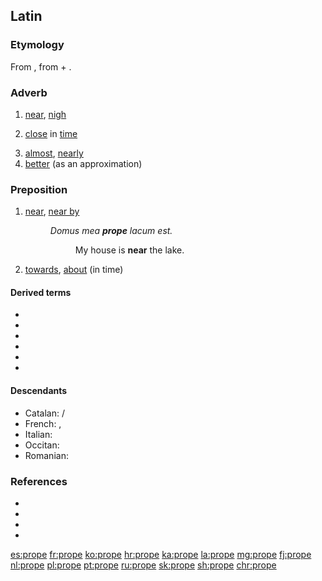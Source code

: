 ==Latin==

===Etymology===
From {{inh|la|ine-pro|*prokʷe}}, from {{m|ine-pro|*per-|*pro-}} + {{m|ine-pro|*-kʷe}}.

===Adverb===
{{la-adv|prope|propius||proximus}}

# [[near]], [[nigh]]
# {{label|la|figuratively}} [[close]] in [[time]]
# [[almost]], [[nearly]]
# [[better]] (as an approximation)

===Preposition===
{{head|la|preposition|+ accusative}}

# [[near]], [[near by]]
#: ''Domus mea '''prope''' lacum est.''
#:: My house is '''near''' the lake.
# {{label|la|figuratively}} [[towards]], [[about]] (in time)

====Derived terms====
* {{l|la|propiō}}
* {{l|la|propior}}
* {{l|la|proximus}}
* {{l|la|propinquus}}
* {{l|la|propitius}}
* {{l|la|propter}}

====Descendants====
* Catalan: {{l|ca|prop}}/{{l|ca|proper}}
* French: {{l|fr|prochain}}, {{l|fr|proche}}
* Italian: {{l|it|proprio}}
* Occitan: {{l|oc|prèp}}
* Romanian: {{l|ro|aproape}}

===References===
* {{R:L&S}}
* {{R:Gaffiot}}
* {{R:M&A}}
* {{R:ine:IEW|vol=III|page=810}}

[[es:prope]]
[[fr:prope]]
[[ko:prope]]
[[hr:prope]]
[[ka:prope]]
[[la:prope]]
[[mg:prope]]
[[fj:prope]]
[[nl:prope]]
[[pl:prope]]
[[pt:prope]]
[[ru:prope]]
[[sk:prope]]
[[sh:prope]]
[[chr:prope]]